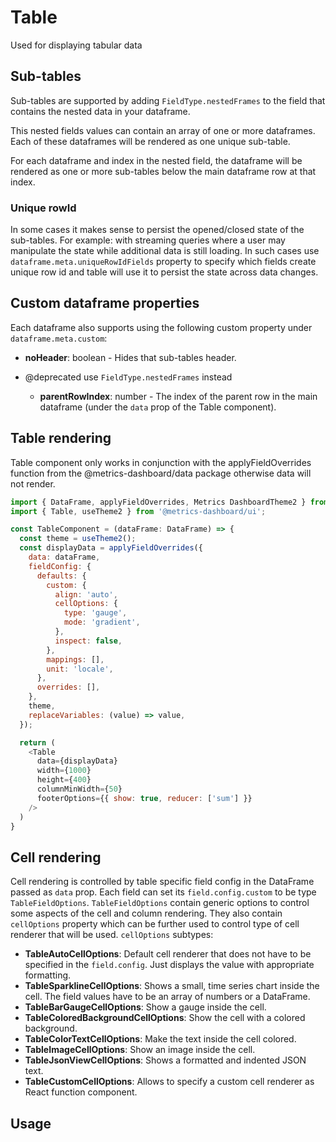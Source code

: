 
# Table

Used for displaying tabular data

## Sub-tables

Sub-tables are supported by adding `FieldType.nestedFrames` to the field that contains the nested data in your dataframe.

This nested fields values can contain an array of one or more dataframes. Each of these dataframes will be rendered as one unique sub-table.

For each dataframe and index in the nested field, the dataframe will be rendered as one or more sub-tables below the main dataframe row at that index.

### Unique rowId

In some cases it makes sense to persist the opened/closed state of the sub-tables. For example: with streaming queries where a user may manipulate the state while additional data is still loading. In such cases use `dataframe.meta.uniqueRowIdFields` property to specify which fields create unique row id and table will use it to persist the state across data changes.

## Custom dataframe properties

Each dataframe also supports using the following custom property under `dataframe.meta.custom`:

- **noHeader**: boolean - Hides that sub-tables header.

- @deprecated use `FieldType.nestedFrames` instead
  - **parentRowIndex**: number - The index of the parent row in the main dataframe (under the `data` prop of the Table component).

## Table rendering

Table component only works in conjunction with the applyFieldOverrides function from the @metrics-dashboard/data package otherwise data will not render.

```javascript
import { DataFrame, applyFieldOverrides, Metrics DashboardTheme2 } from '@metrics-dashboard/data';
import { Table, useTheme2 } from '@metrics-dashboard/ui';

const TableComponent = (dataFrame: DataFrame) => {
  const theme = useTheme2();
  const displayData = applyFieldOverrides({
    data: dataFrame,
    fieldConfig: {
      defaults: {
        custom: {
          align: 'auto',
          cellOptions: {
            type: 'gauge',
            mode: 'gradient',
          },
          inspect: false,
        },
        mappings: [],
        unit: 'locale',
      },
      overrides: [],
    },
    theme,
    replaceVariables: (value) => value,
  });

  return (
    <Table
      data={displayData}
      width={1000}
      height={400}
      columnMinWidth={50}
      footerOptions={{ show: true, reducer: ['sum'] }}
    />
  )
}
```

## Cell rendering

Cell rendering is controlled by table specific field config in the DataFrame passed as `data` prop. Each field can set its `field.config.custom` to be type `TableFieldOptions`. `TableFieldOptions` contain generic options to control some aspects of the cell and column rendering. They also contain `cellOptions` property which can be further used to control type of cell renderer that will be used. `cellOptions` subtypes:

- **TableAutoCellOptions**: Default cell renderer that does not have to be specified in the `field.config`. Just displays the value with appropriate formatting.
- **TableSparklineCellOptions**: Shows a small, time series chart inside the cell. The field values have to be an array of numbers or a DataFrame.
- **TableBarGaugeCellOptions**: Show a gauge inside the cell.
- **TableColoredBackgroundCellOptions**: Show the cell with a colored background.
- **TableColorTextCellOptions**: Make the text inside the cell colored.
- **TableImageCellOptions**: Show an image inside the cell.
- **TableJsonViewCellOptions**: Shows a formatted and indented JSON text.
- **TableCustomCellOptions**: Allows to specify a custom cell renderer as React function component.

## Usage

<ArgTypes of={Table} />
